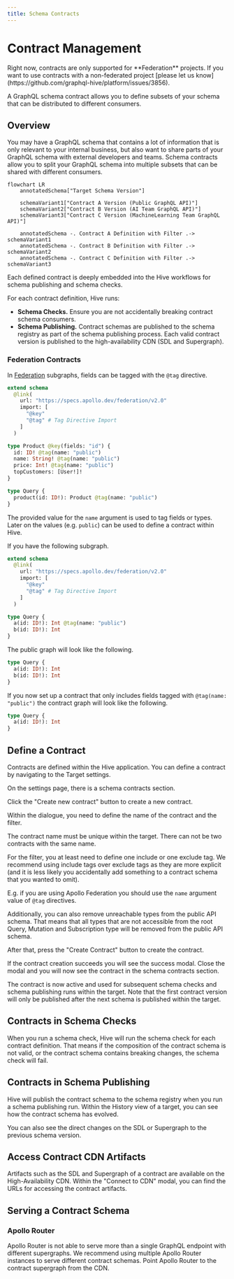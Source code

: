 ```yaml
---
title: Schema Contracts
---
```



# Contract Management

<Callout type="warning">
  Right now, contracts are only supported for **Federation** projects. If you want to use contracts
  with a non-federated project [please let us
  know](https://github.com/graphql-hive/platform/issues/3856).
</Callout>

A GraphQL schema contract allows you to define subsets of your schema that can be distributed to
different consumers.

## Overview

You may have a GraphQL schema that contains a lot of information that is only relevant to your
internal business, but also want to share parts of your GraphQL schema with external developers and
teams. Schema contracts allow you to split your GraphQL schema into multiple subsets that can be
shared with different consumers.

```mermaid
flowchart LR
    annotatedSchema["Target Schema Version"]

    schemaVariant1["Contract A Version (Public GraphQL API)"]
    schemaVariant2["Contract B Version (AI Team GraphQL API)"]
    schemaVariant3["Contract C Version (MachineLearning Team GraphQL API)"]

    annotatedSchema -. Contract A Definition with Filter .-> schemaVariant1
    annotatedSchema -. Contract B Definition with Filter .-> schemaVariant2
    annotatedSchema -. Contract C Definition with Filter .-> schemaVariant3
```

Each defined contract is deeply embedded into the Hive workflows for schema publishing and schema
checks.

For each contract definition, Hive runs:

- **Schema Checks.** Ensure you are not accidentally breaking contract schema consumers.
- **Schema Publishing.** Contract schemas are published to the schema registry as part of the schema
  publishing process. Each valid contract version is published to the high-availability CDN (SDL and
  Supergraph).

### Federation Contracts

In [Federation](/federation) subgraphs, fields can be tagged with the `@tag` directive.

```graphql filename="Example Subgraph" {6,11,12,13}
extend schema
  @link(
    url: "https://specs.apollo.dev/federation/v2.0"
    import: [
      "@key"
      "@tag" # Tag Directive Import
    ]
  )

type Product @key(fields: "id") {
  id: ID! @tag(name: "public")
  name: String! @tag(name: "public")
  price: Int! @tag(name: "public")
  topCustomers: [User!]!
}

type Query {
  product(id: ID!): Product @tag(name: "public")
}
```

The provided value for the `name` argument is used to tag fields or types. Later on the values (e.g.
`public`) can be used to define a contract within Hive.

If you have the following subgraph.

```graphql
extend schema
  @link(
    url: "https://specs.apollo.dev/federation/v2.0"
    import: [
      "@key"
      "@tag" # Tag Directive Import
    ]
  )

type Query {
  a(id: ID!): Int @tag(name: "public")
  b(id: ID!): Int
}
```

The public graph will look like the following.

```graphql filename="Supergraph"
type Query {
  a(id: ID!): Int
  b(id: ID!): Int
}
```

If you now set up a contract that only includes fields tagged with `@tag(name: "public")` the
contract graph will look like the following.

```graphql filename="Contract Graph"
type Query {
  a(id: ID!): Int
}
```

## Define a Contract

Contracts are defined within the Hive application. You can define a contract by navigating to the
Target settings.


<NextImage
  alt="Target Settings"
  src={settingsPageImage}
  className="mx-auto mt-10 rounded-lg drop-shadow-md"
/>

On the settings page, there is a schema contracts section.


<NextImage
  alt="Schema contract section in target settings"
  src={schemaContractsSettingsEmptyImage}
  className="mx-auto mt-10 rounded-lg drop-shadow-md"
/>

Click the "Create new contract" button to create a new contract.


<NextImage
  alt="Create Schema Contract Modal"
  src={createSchemaContractModalImage}
  className="mx-auto mt-10 rounded-lg drop-shadow-md"
/>

Within the dialogue, you need to define the name of the contract and the filter.

The contract name must be unique within the target. There can not be two contracts with the same
name.

For the filter, you at least need to define one include or one exclude tag. We recommend using
include tags over exclude tags as they are more explicit (and it is less likely you accidentally add
something to a contract schema that you wanted to omit).

E.g. if you are using Apollo Federation you should use the `name` argument value of `@tag`
directives.

Additionally, you can also remove unreachable types from the public API schema. That means that all
types that are not accessible from the root Query, Mutation and Subscription type will be removed
from the public API schema.

After that, press the "Create Contract" button to create the contract.


<NextImage
  alt="create schema contract confirmation modal"
  src={createSchemaContractModalConfirmImage}
  className="mx-auto mt-10 rounded-lg drop-shadow-md"
/>

If the contract creation succeeds you will see the success modal. Close the modal and you will now
see the contract in the schema contracts section.


<NextImage
  alt="Schema contract section in target settings with created contract"
  src={schemaContractsSettingsContractImage}
  className="mx-auto mt-10 rounded-lg drop-shadow-md"
/>

The contract is now active and used for subsequent schema checks and schema publishing runs within
the target. Note that the first contract version will only be published after the next schema is
published within the target.

## Contracts in Schema Checks

When you run a schema check, Hive will run the schema check for each contract definition. That means
if the composition of the contract schema is not valid, or the contract schema contains breaking
changes, the schema check will fail.


<NextImage
  alt="Contract in Schema Checks"
  src={schemaChecksContractExample}
  className="mx-auto mt-10 rounded-lg drop-shadow-md"
/>

## Contracts in Schema Publishing

Hive will publish the contract schema to the schema registry when you run a schema publishing run.
Within the History view of a target, you can see how the contract schema has evolved.


<NextImage
  alt="Changes listed in the schema version history for a contract"
  src={schemaHistoryContractDiffTextImage}
  className="mx-auto mt-10 rounded-lg drop-shadow-md"
/>

You can also see the direct changes on the SDL or Supergraph to the previous schema version.


<NextImage
  alt="Supergraph Diff from one contract version to the next using a diff view"
  src={schemaHistoryContractDiffGitStyle}
  className="mx-auto mt-10 rounded-lg drop-shadow-md"
/>

## Access Contract CDN Artifacts

Artifacts such as the SDL and Supergraph of a contract are available on the High-Availability CDN.
Within the "Connect to CDN" modal, you can find the URLs for accessing the contract artifacts.


<NextImage
  alt="Selecting the contract in the connect to CDN modal"
  src={hiveCdnAccessContractImage}
  className="mx-auto mt-10 rounded-lg drop-shadow-md"
/>

## Serving a Contract Schema

### Apollo Router

Apollo Router is not able to serve more than a single GraphQL endpoint with different supergraphs.
We recommend using multiple Apollo Router instances to serve different contract schemas. Point
Apollo Router to the contract supergraph from the CDN.
